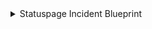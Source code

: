 <details>
<summary>Statuspage Incident Blueprint</summary>

```json showLineNumbers
{
  "identifier": "statuspageIncident",
  "title": "Statuspage Incident",
  "icon": "Alert",
  "description": "An incident reported on a Statuspage",
  "schema": {
    "properties": {
      "status": {
        "type": "string",
        "title": "Current Status",
        "enum": [
          "investigating",
          "identified",
          "monitoring",
          "resolved",
          "postmortem",
          "scheduled",
          "in_progress",
          "verifying",
          "completed"
        ],
        "enumColors": {
          "investigating": "blue",
          "identified": "orange",
          "monitoring": "yellow",
          "resolved": "green",
          "postmortem": "purple",
          "scheduled": "lightGray",
          "in_progress": "blue",
          "verifying": "yellow",
          "completed": "green"
        },
        "description": "Current status of the incident"
      },
      "impact": {
        "type": "string",
        "title": "Impact",
        "enum": ["none", "minor", "major", "critical"],
        "enumColors": {
          "none": "green",
          "minor": "yellow",
          "major": "orange",
          "critical": "red"
        },
        "description": "The impact level of the incident"
      },
      "createdAt": {
        "type": "string",
        "format": "date-time",
        "title": "Created At",
        "description": "When the incident was first reported"
      },
      "updatedAt": {
        "type": "string",
        "format": "date-time",
        "title": "Last Updated At",
        "description": "When the incident was last updated"
      },
      "startedAt": {
        "type": "string",
        "format": "date-time",
        "title": "Started At",
        "description": "When the incident actually began"
      },
      "resolvedAt": {
        "type": "string",
        "format": "date-time",
        "title": "Resolved At",
        "description": "When the incident was resolved (null if ongoing)"
      },
      "shortlink": {
        "type": "string",
        "format": "url",
        "title": "Short Link",
        "description": "A shortened URL for sharing the incident status page"
      },
      "postmortemPublishedAt": {
        "type": "string",
        "format": "date-time",
        "title": "Postmortem Published At",
        "description": "When the postmortem analysis was published (null if not yet published)"
      },
      "scheduled_for": {
        "type": "string",
        "format": "date-time",
        "title": "Scheduled For",
        "description": "Start time for a scheduled incident (null if not scheduled)"
      },
      "scheduled_until": {
        "type": "string",
        "format": "date-time",
        "title": "Scheduled Until",
        "description": "End time for a scheduled incident (null if not scheduled)"
      },
      "scheduled_remind_prior": {
        "type": "boolean",
        "title": "Scheduled Remind Prior",
        "description": "Whether to send a reminder before a scheduled incident"
      },
      "scheduled_reminded_at": {
        "type": "string",
        "format": "date-time",
        "title": "Scheduled Reminded At",
        "description": "When the reminder for a scheduled incident was sent (null if not applicable)"
      },
      "scheduled_auto_in_progress": {
        "type": "boolean",
        "title": "Scheduled Auto In Progress",
        "description": "Whether to automatically transition the incident to 'in progress'"
      },
      "scheduled_auto_completed": {
        "type": "boolean",
        "title": "Scheduled Auto Completed",
        "description": "Whether to automatically mark the incident as completed"
      },
      "metadata": {
        "type": "object",
        "title": "Metadata",
        "description": "Custom metadata associated with the incident"
      },
      "reminder_intervals": {
        "type": "string",
        "title": "Reminder Intervals",
        "description": "Intervals for sending reminders for a scheduled incident (null if not applicable)"
      },
      "postmortem_body": {
        "type": "string",
        "format": "markdown",
        "title": "Postmortem",
        "description": "The content of the postmortem analysis"
      },
      "postmortem_body_last_updated_at": {
        "type": "string",
        "format": "date-time",
        "title": "Postmortem Last Updated At",
        "description": "When the postmortem body was last updated (null if not applicable)"
      },
      "postmortem_ignored": {
        "type": "boolean",
        "title": "Postmortem Ignored",
        "description": "Whether the postmortem has been ignored"
      },
      "postmortem_published_at": {
        "type": "string",
        "format": "date-time",
        "title": "Postmortem Published At",
        "description": "When the postmortem was published (null if not yet published)"
      },
      "postmortem_notified_subscribers": {
        "type": "boolean",
        "title": "Postmortem Notified Subscribers",
        "description": "Whether subscribers were notified about the postmortem"
      },
      "postmortem_notified_twitter": {
        "type": "boolean",
        "title": "Postmortem Notified Twitter",
        "description": "Whether the postmortem was announced on Twitter"
      }
    }
  },
  "calculationProperties": {
    "category": {
      "title": "Category",
      "description": "Category of the incident",
      "calculation": ".properties | .status as $status | if ($status | IN(\"scheduled\", \"in_progress\", \"verifying\", \"completed\")) then \"maintainance\" else \"incident\" end",
      "type": "string",
      "colorized": true,
      "colors": {
        "maintainance": "bronze",
        "incident": "red"
      }
    }
  },
  "relations": {
    "statuspage": {
      "target": "statuspage",
      "required": false,
      "title": "Status Page",
      "many": false
    }
  }
}
```

</details>
